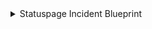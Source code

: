 <details>
<summary>Statuspage Incident Blueprint</summary>

```json showLineNumbers
{
  "identifier": "statuspageIncident",
  "title": "Statuspage Incident",
  "icon": "Alert",
  "description": "An incident reported on a Statuspage",
  "schema": {
    "properties": {
      "status": {
        "type": "string",
        "title": "Current Status",
        "enum": [
          "investigating",
          "identified",
          "monitoring",
          "resolved",
          "postmortem",
          "scheduled",
          "in_progress",
          "verifying",
          "completed"
        ],
        "enumColors": {
          "investigating": "blue",
          "identified": "orange",
          "monitoring": "yellow",
          "resolved": "green",
          "postmortem": "purple",
          "scheduled": "lightGray",
          "in_progress": "blue",
          "verifying": "yellow",
          "completed": "green"
        },
        "description": "Current status of the incident"
      },
      "impact": {
        "type": "string",
        "title": "Impact",
        "enum": ["none", "minor", "major", "critical"],
        "enumColors": {
          "none": "green",
          "minor": "yellow",
          "major": "orange",
          "critical": "red"
        },
        "description": "The impact level of the incident"
      },
      "createdAt": {
        "type": "string",
        "format": "date-time",
        "title": "Created At",
        "description": "When the incident was first reported"
      },
      "updatedAt": {
        "type": "string",
        "format": "date-time",
        "title": "Last Updated At",
        "description": "When the incident was last updated"
      },
      "startedAt": {
        "type": "string",
        "format": "date-time",
        "title": "Started At",
        "description": "When the incident actually began"
      },
      "resolvedAt": {
        "type": "string",
        "format": "date-time",
        "title": "Resolved At",
        "description": "When the incident was resolved (null if ongoing)"
      },
      "shortlink": {
        "type": "string",
        "format": "url",
        "title": "Short Link",
        "description": "A shortened URL for sharing the incident status page"
      },
      "postmortemPublishedAt": {
        "type": "string",
        "format": "date-time",
        "title": "Postmortem Published At",
        "description": "When the postmortem analysis was published (null if not yet published)"
      },
      "scheduled_for": {
        "type": "string",
        "format": "date-time",
        "title": "Scheduled For",
        "description": "Start time for a scheduled incident (null if not scheduled)"
      },
      "scheduled_until": {
        "type": "string",
        "format": "date-time",
        "title": "Scheduled Until",
        "description": "End time for a scheduled incident (null if not scheduled)"
      },
      "scheduled_remind_prior": {
        "type": "boolean",
        "title": "Scheduled Remind Prior",
        "description": "Whether to send a reminder before a scheduled incident"
      },
      "scheduled_reminded_at": {
        "type": "string",
        "format": "date-time",
        "title": "Scheduled Reminded At",
        "description": "When the reminder for a scheduled incident was sent (null if not applicable)"
      },
      "scheduled_auto_in_progress": {
        "type": "boolean",
        "title": "Scheduled Auto In Progress",
        "description": "Whether to automatically transition the incident to 'in progress'"
      },
      "scheduled_auto_completed": {
        "type": "boolean",
        "title": "Scheduled Auto Completed",
        "description": "Whether to automatically mark the incident as completed"
      },
      "metadata": {
        "type": "object",
        "title": "Metadata",
        "description": "Custom metadata associated with the incident"
      },
      "reminder_intervals": {
        "type": "string",
        "title": "Reminder Intervals",
        "description": "Intervals for sending reminders for a scheduled incident (null if not applicable)"
      },
      "postmortem_body": {
        "type": "string",
        "format": "markdown",
        "title": "Postmortem",
        "description": "The content of the postmortem analysis"
      },
      "postmortem_body_last_updated_at": {
        "type": "string",
        "format": "date-time",
        "title": "Postmortem Last Updated At",
        "description": "When the postmortem body was last updated (null if not applicable)"
      },
      "postmortem_ignored": {
        "type": "boolean",
        "title": "Postmortem Ignored",
        "description": "Whether the postmortem has been ignored"
      },
      "postmortem_published_at": {
        "type": "string",
        "format": "date-time",
        "title": "Postmortem Published At",
        "description": "When the postmortem was published (null if not yet published)"
      },
      "postmortem_notified_subscribers": {
        "type": "boolean",
        "title": "Postmortem Notified Subscribers",
        "description": "Whether subscribers were notified about the postmortem"
      },
      "postmortem_notified_twitter": {
        "type": "boolean",
        "title": "Postmortem Notified Twitter",
        "description": "Whether the postmortem was announced on Twitter"
      }
    }
  },
  "calculationProperties": {
    "category": {
      "title": "Category",
      "description": "Category of the incident",
      "calculation": ".properties | .status as $status | if ($status | IN(\"scheduled\", \"in_progress\", \"verifying\", \"completed\")) then \"maintainance\" else \"incident\" end",
      "type": "string",
      "colorized": true,
      "colors": {
        "maintainance": "bronze",
        "incident": "red"
      }
    }
  },
  "relations": {
    "statuspage": {
      "target": "statuspage",
      "required": false,
      "title": "Status Page",
      "many": false
    }
  }
}
```

</details>
